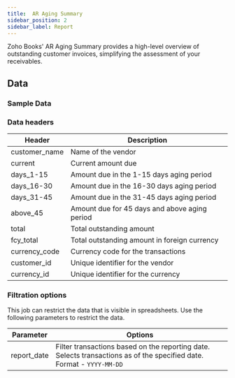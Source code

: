 ```yaml
---
title:  AR Aging Summary
sidebar_position: 2
sidebar_label: Report
---
```



Zoho Books' AR Aging Summary provides a high-level overview of outstanding customer invoices, simplifying the assessment of your receivables.

<AddJob
  template="gsheet_zoho_books_db_get_ar_aging_summary_simple"
/>


## Data

### Sample Data

<Gsheet
  src="https://docs.google.com/spreadsheets/d/1-gX-uq5YrTW-6gQJYM-mNXitEOfJLTiQCvPtV8CR1Yc/edit#gid=360371601"
/>


### Data headers

| Header              | Description                                           |
|---------------------|-------------------------------------------------------|
| customer_name | Name of the vendor                                    |
| current       | Current amount due                                   |
| days_1-15      | Amount due in the 1-15 days aging period              |
| days_16-30     | Amount due in the 16-30 days aging period             |
| days_31-45     | Amount due in the 31-45 days aging period             |
| above_45       | Amount due for 45 days and above aging period         |
| total         | Total outstanding amount                             |
| fcy_total     | Total outstanding amount in foreign currency          |
| currency_code | Currency code for the transactions                    |
| customer_id   | Unique identifier for the vendor                      |
| currency_id   | Unique identifier for the currency                    |



### Filtration options

This job can restrict the data that is visible in spreadsheets. Use the following parameters to restrict the data.

| Parameter | Options |
|----|----|                                                                                  
| report_date | Filter transactions based on the reporting date. Selects transactions as of the specified date. Format - `YYYY-MM-DD` |


<!---
## Others

### Similar jobs

Similar sort of data can be achieved by using get accounting transaction job and filtering it by invoice type. 

### Reports that use this job

Here are some of the report templates that use this job: 
-->